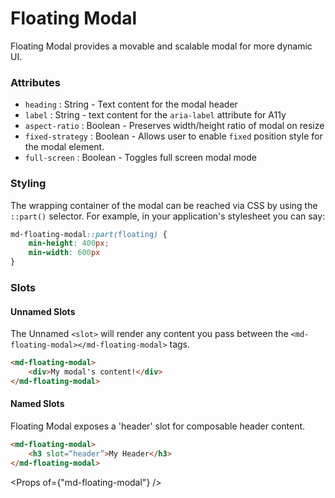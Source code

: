 
# Floating Modal

Floating Modal provides a movable and scalable modal for more dynamic UI.

### Attributes
- `heading` : String - Text content for the modal header
- `label` : String - text content for the `aria-label` attribute for A11y
- `aspect-ratio` : Boolean - Preserves width/height ratio of modal on resize
- `fixed-strategy` : Boolean - Allows user to enable `fixed` position style for the modal element.
- `full-screen` : Boolean - Toggles full screen modal mode

### Styling
The wrapping container of the modal can be reached via CSS by using the `::part()` selector. For example, in your application's stylesheet you can say:
```CSS
md-floating-modal::part(floating) {
    min-height: 400px;
    min-width: 600px
}
```

### Slots
#### Unnamed Slots
The Unnamed `<slot>` will render any content you pass between the `<md-floating-modal></md-floating-modal>` tags.
```html
<md-floating-modal>
    <div>My modal's content!</div>
</md-floating-modal>
```

#### Named Slots
Floating Modal exposes a 'header' slot for composable header content.
```html
<md-floating-modal>
    <h3 slot=“header”>My Header</h3>
</md-floating-modal>
```

<Props of={"md-floating-modal"} />

